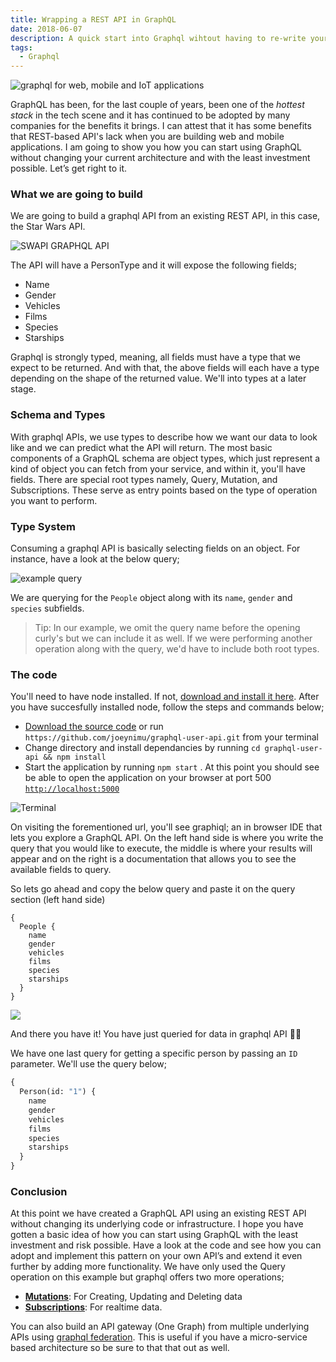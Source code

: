 ```yaml
---
title: Wrapping a REST API in GraphQL
date: 2018-06-07
description: A quick start into Graphql wihtout having to re-write your API
tags:
  - Graphql
---
```


![graphql for web, mobile and IoT applications](./header.png)

GraphQL has been, for the last couple of years, been one of the <em>hottest stack</em> in the tech scene and it has continued to be adopted by many companies for the benefits it brings. I can attest that it has some benefits that REST-based API's lack when you are building web and mobile applications. I am going to show you how you can start using GraphQL without changing your current architecture and with the least investment possible. Let’s get right to it.

### What we are going to build

We are going to build a graphql API from an existing REST API, in this case, the Star Wars API.

![SWAPI GRAPHQL API](./1_UE0E7Jpu18GoJYOfMgENxg.png)

The API will have a PersonType and it will expose the following fields;

- Name
- Gender
- Vehicles
- Films
- Species
- Starships

Graphql is strongly typed, meaning, all fields must have a type that we expect to be returned. And with that, the above fields will each have a type depending on the shape of the returned value. We'll into types at a later stage.

### Schema and Types

With graphql APIs, we use types to describe how we want our data to look like and we can predict what the API will return.
The most basic components of a GraphQL schema are object types, which just represent a kind of object you can fetch from your service, and within it, you'll have fields.
There are special root types namely, Query, Mutation, and Subscriptions. These serve as entry points based on the type of operation you want to perform.

### Type System

Consuming a graphql API is basically selecting fields on an object. For instance, have a look at the below query;

![example query](./sample-query.png)

We are querying for the `People` object along with its `name`, `gender` and `species` subfields.

> Tip: In our example, we omit the query name before the opening curly's but we can include it as well. If we were performing another operation along with the query, we'd have to include both root types.

### The code

You'll need to have node installed. If not, [download and install it here](https://nodejs.org/en/).
After you have succesfully installed node, follow the steps and commands below;

- [Download the source code](https://github.com/joeynimu/graphql-user-api) or run `https://github.com/joeynimu/graphql-user-api.git` from your terminal
- Change directory and install dependancies by running `cd graphql-user-api && npm install`
- Start the application by running `npm start` . At this point you should see be able to open the application on your browser at port 500 [`http://localhost:5000`](http://localhost:5000)

![Terminal](./1_LOnRMgZsNof88SxzRp3bPg.png)

On visiting the forementioned url, you'll see graphiql; an in browser IDE that lets you explore a GraphQL API.
On the left hand side is where you write the query that you would like to execute, the middle is where your results will appear and on the right is a documentation that allows you to see the available fields to query.

So lets go ahead and copy the below query and paste it on the query section (left hand side)

```graphql:title Query
{
  People {
    name
    gender
    vehicles
    films
    species
    starships
  }
}
```

<img src="./explorer.png" />

And there you have it! You have just queried for data in graphql API 🎉🎉

We have one last query for getting a specific person by passing an `ID` parameter. We'll use the query below;

```graphql
{
  Person(id: "1") {
    name
    gender
    vehicles
    films
    species
    starships
  }
}
```

### Conclusion

At this point we have created a GraphQL API using an existing REST API without changing its underlying code or infrastructure. I hope you have gotten a basic idea of how you can start using GraphQL with the least investment and risk possible. Have a look at the code and see how you can adopt and implement this pattern on your own API’s and extend it even further by adding more functionality.
We have only used the Query operation on this example but graphql offers two more operations;

- [**Mutations**](https://graphql.org/learn/queries/#mutations): For Creating, Updating and Deleting data
- [**Subscriptions**](https://graphql.org/blog/subscriptions-in-graphql-and-relay/): For realtime data.

You can also build an API gateway (One Graph) from multiple underlying APIs using [graphql federation](https://www.apollographql.com/docs/apollo-server/federation/introduction). This is useful if you have a micro-service based architecture so be sure to that that out as well.

